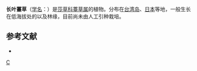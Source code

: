 {{Speciesbox 
| genus = Carex
| species = hattoriana
| authority = [[中井猛之进|Nakai]]ex Tuyama
}}
'''长叶薹草'''（[[学名|学名]]：{{lang|la|''Carex hattoriana''}}）是[[莎草科|莎草科]][[薹草属|薹草属]]的植物。分布在[[台湾岛|台湾岛]]、[[日本|日本]]等地，一般生长在低海拔处的以及林缘，目前尚未由人工引种栽培。

== 参考文献 ==
<div class="references-small">
* {{cite web| url =http://www.bioinfo.cn/db05/KmzwSpecies.php?action=view&id=6689| title =长叶薹草| work =《中国高等植物数据库全库》| publisher =中国科学院微生物研究所| author =昆明植物研究所| accessdate =2009-02-24| deadurl =yes| archiveurl =https://web.archive.org/web/20160305011148/http://www.bioinfo.cn/db05/KmzwSpecies.php?action=view&id=6689| archivedate =2016-03-05}}
</div>
{{Taxonbar|from=Q15227144}}

{{DEFAULTSORT:Carex hattoriana}}
[[Category:薹草属|C]]